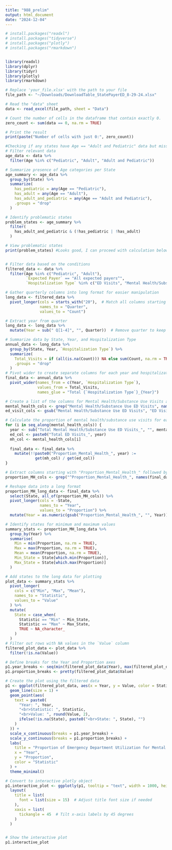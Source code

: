 ```yaml
---
title: "988_prelim"
output: html_document
date: "2024-12-04"
---
```


```r
# install.packages("readxl")
# install.packages("tidyverse")
# install.packages("plotly")
# install.packages("rmarkdown")


library(readxl)
library(dplyr)
library(tidyr)
library(plotly)
library(rmarkdown)
```

```r

# Replace 'your_file.xlsx' with the path to your file
file_path <- "~/Downloads/DownloadTable_StatePayerED_8-29-24.xlsx"

# Read the "data" sheet
data <- read_excel(file_path, sheet = "Data")

# Count the number of cells in the dataframe that contain exactly 0. 
zero_count <- sum(data == 0, na.rm = TRUE)

# Print the result
print(paste("Number of cells with just 0:", zero_count))

#Checking if any states have Age == "Adult and Pediatric" data but missing data for either Age == "Adult" or Age == "Pediatric": 
# Filter relevant data
age_data <- data %>%
  filter(Age %in% c("Pediatric", "Adult", "Adult and Pediatric"))

# Summarize presence of Age categories per State
age_summary <- age_data %>%
  group_by(State) %>%
  summarize(
    has_pediatric = any(Age == "Pediatric"),
    has_adult = any(Age == "Adult"),
    has_adult_and_pediatric = any(Age == "Adult and Pediatric"),
    .groups = "drop"
  )

# Identify problematic states
problem_states <- age_summary %>%
  filter(
    has_adult_and_pediatric & (!has_pediatric | !has_adult)
  )

# View problematic states
print(problem_states) #Looks good, I can proceed with calculation below: 


# Filter data based on the conditions
filtered_data <- data %>%
  filter(Age %in% c("Pediatric", "Adult"),
         `Expected Payer` == "All expected payers^",
         `Hospitalization Type` %in% c("ED Visits", "Mental Health/Substance Use ED Visits"))

# Gather quarterly columns into long format for easier manipulation
long_data <- filtered_data %>%
  pivot_longer(cols = starts_with("20"),  # Match all columns starting with year
               names_to = "Quarter",
               values_to = "Count")

# Extract year from quarter
long_data <- long_data %>%
  mutate(Year = sub(" Q[1-4]", "", Quarter))  # Remove quarter to keep the year

# Summarize data by State, Year, and Hospitalization Type
annual_data <- long_data %>%
  group_by(State, Year, `Hospitalization Type`) %>%
  summarize(
    Total_Visits = if (all(is.na(Count))) NA else sum(Count, na.rm = TRUE),
    .groups = "drop"
  )
# Pivot wider to create separate columns for each year and hospitalization type
final_data <- annual_data %>%
  pivot_wider(names_from = c(Year, `Hospitalization Type`),
              values_from = Total_Visits,
              names_glue = "Total {`Hospitalization Type`}_{Year}") 

# Create a list of the columns for Mental Health/Substance Use Visits and ED Visits
mental_health_cols <- grep("Mental Health/Substance Use ED Visits", names(final_data), value = TRUE)
ed_visit_cols <- gsub("Mental Health/Substance Use ED Visits", "ED Visits", mental_health_cols)

# Calculate the proportion of mental health/substance use visits for each year
for (i in seq_along(mental_health_cols)) {
  year <- sub("Total Mental Health/Substance Use ED Visits_", "", mental_health_cols[i])
  ed_col <- paste0("Total ED Visits_", year)
  mh_col <- mental_health_cols[i]
  
  final_data <- final_data %>%
    mutate(!!paste0("Proportion_Mental_Health_", year) := 
             get(mh_col) / get(ed_col))
}


```

```r
# Extract columns starting with "Proportion_Mental_Health_" followed by year
proportion_MH_cols <- grep("^Proportion_Mental_Health_", names(final_data), value = TRUE)

# Reshape data into a long format
proportion_MH_long_data <- final_data %>%
  select(State, all_of(proportion_MH_cols)) %>%
  pivot_longer(cols = -State, 
               names_to = "Year", 
               values_to = "Proportion") %>%
  mutate(Year = as.numeric(gsub("Proportion_Mental_Health_", "", Year)))

# Identify states for minimum and maximum values
summary_stats <- proportion_MH_long_data %>%
  group_by(Year) %>%
  summarise(
    Min = min(Proportion, na.rm = TRUE),
    Max = max(Proportion, na.rm = TRUE),
    Mean = mean(Proportion, na.rm = TRUE),
    Min_State = State[which.min(Proportion)],
    Max_State = State[which.max(Proportion)]
  )

# Add states to the long data for plotting
plot_data <- summary_stats %>%
  pivot_longer(
    cols = c("Min", "Max", "Mean"),
    names_to = "Statistic",
    values_to = "Value"
  ) %>%
  mutate(
    State = case_when(
      Statistic == "Min" ~ Min_State,
      Statistic == "Max" ~ Max_State,
      TRUE ~ NA_character_
    )
  )
# Filter out rows with NA values in the `Value` column
filtered_plot_data <- plot_data %>%
  filter(!is.na(Value))

# Define breaks for the Year and Proportion axes
p1.year_breaks <- seq(min(filtered_plot_data$Year), max(filtered_plot_data$Year), by = 1)
p1.proportion_breaks <- pretty(filtered_plot_data$Value)

# Create the plot using the filtered data
p1 <- ggplot(filtered_plot_data, aes(x = Year, y = Value, color = Statistic, group = Statistic)) +
  geom_line(size = 1) +
  geom_point(aes(
    text = paste0(
      "Year: ", Year,
      "<br>Statistic: ", Statistic,
      "<br>Value: ", round(Value, 2),
      ifelse(!is.na(State), paste0("<br>State: ", State), "")
    )
  )) +
  scale_x_continuous(breaks = p1.year_breaks) +
  scale_y_continuous(breaks = p1.proportion_breaks) +
  labs(
    title = "Proportion of Emergency Department Utilization for Mental Health/Substance Use Reasons Across N = 37 States",
    x = "Year",
    y = "Proportion",
    color = "Statistic"
  ) +
  theme_minimal()

# Convert to interactive plotly object
p1.interactive_plot <- ggplotly(p1, tooltip = "text", width = 1000, height = 600) %>%
  layout(
    title = list(
      font = list(size = 15)  # Adjust title font size if needed
    ),
    xaxis = list(
      tickangle = 45  # Tilt x-axis labels by 45 degrees
    )
  )


# Show the interactive plot
p1.interactive_plot
```

```r

```



```r

```



